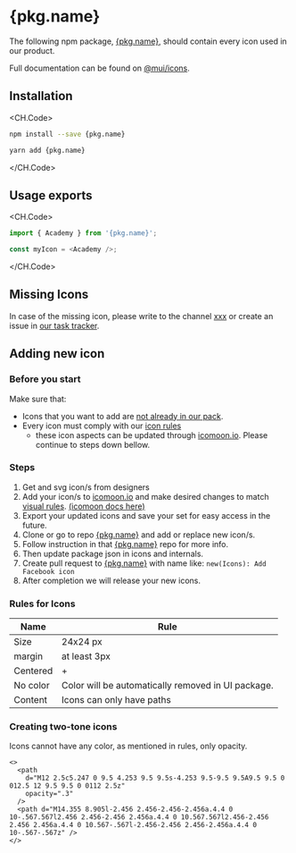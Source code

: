 
<div className="sb-unstyled">

# {pkg.name}

The following npm package, [{pkg.name}][git_project], should contain every icon used in our product.

Full documentation can be found on [@mui/icons][@mui/icons].

## Installation

<CH.Code>

```bash npm
npm install --save {pkg.name}
```

```bash yarn
yarn add {pkg.name}
```

</CH.Code>

## Usage exports

<CH.Code>

```ts Named
import { Academy } from '{pkg.name}';

const myIcon = <Academy />;
```

</CH.Code>

## Missing Icons

In case of the missing icon, please write to the channel [xxx][slack_channel] or create an issue in [our task tracker][jira_project].

## Adding new icon

### Before you start

Make sure that:

- Icons that you want to add are [not already in our pack](/story/icons--overview).
- Every icon must comply with our [icon rules][icon_rules]
  - these icon aspects can be updated through [icomoon.io][icomoon]. Please continue to steps down bellow.

### Steps

1. Get and svg icon/s from designers
2. Add your icon/s to [icomoon.io][icomoon] and make desired changes to match [visual rules][our_visual_rules]. [(icomoon docs here)][icomoon_docs]
3. Export your updated icons and save your set for easy access in the future.
4. Clone or go to repo [{pkg.name}][git_project] and add or replace new icon/s.
5. Follow instruction in that [{pkg.name}][git_project] repo for more info.
6. Then update package json in icons and internals.
7. Create pull request to [{pkg.name}][git_project] with name like: `new(Icons): Add Facebook icon`
8. After completion we will release your new icons.

### Rules for Icons

| Name     | Rule                                               |
| -------- | -------------------------------------------------- |
| Size     | 24x24 px                                           |
| margin   | at least 3px                                       |
| Centered | +                                                  |
| No color | Color will be automatically removed in UI package. |
| Content  | Icons can only have paths                          |

### Creating two-tone icons

Icons cannot have any color, as mentioned in rules, only opacity.

```tsx Example
<>
  <path
    d="M12 2.5c5.247 0 9.5 4.253 9.5 9.5s-4.253 9.5-9.5 9.5A9.5 9.5 0 012.5 12 9.5 9.5 0 0112 2.5z"
    opacity=".3"
  />
  <path d="M14.355 8.905l-2.456 2.456-2.456-2.456a.4.4 0 10-.567.567l2.456 2.456-2.456 2.456a.4.4 0 10.567.567l2.456-2.456 2.456 2.456a.4.4 0 10.567-.567l-2.456-2.456 2.456-2.456a.4.4 0 10-.567-.567z" />
</>
```

</div>

[icomoon]: https://icomoon.io/
[icomoon_docs]: https://icomoon.io/#docs
[icon_rules]: #
[@mui/icons]: https://mui.com/material-ui/api/icon/
[slack_channel]: #
[jira_project]: #
[our_visual_rules]: #
[git_project]: #
